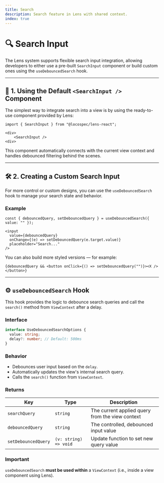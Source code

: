 ```yaml
---
title: Search
description: Search feature in Lens with shared context.
index: true
---
```


# 🔍 Search Input

The Lens system supports flexible search input integration, allowing developers to either use a pre-built `SearchInput` component or build custom ones using the `useDebouncedSearch` hook.

---

## 🧩 1. Using the Default `<SearchInput />` Component

The simplest way to integrate search into a view is by using the ready-to-use component provided by Lens:

```tsx
import { SearchInput } from "@locospec/lens-react";

<div>
    <SearchInput />
<div>
```

This component automatically connects with the current view context and handles debounced filtering behind the scenes.

---

## 🛠 2. Creating a Custom Search Input

For more control or custom designs, you can use the `useDebouncedSearch` hook to manage your search state and behavior.

### Example

```tsx
const { debouncedQuery, setDebouncedQuery } = useDebouncedSearch({ value: "" });

<input
  value={debouncedQuery}
  onChange={(e) => setDebouncedQuery(e.target.value)}
  placeholder="Search..."
/>
```

You can also build more styled versions — for example:

```tsx
{debouncedQuery && <button onClick={() => setDebouncedQuery("")}><X /></button>}
```

---

## ⚙️ `useDebouncedSearch` Hook

This hook provides the logic to debounce search queries and call the `search()` method from `ViewContext` after a delay.

### Interface

```ts
interface UseDebouncedSearchOptions {
  value: string;
  delay?: number; // Default: 500ms
}
```

### Behavior

- Debounces user input based on the `delay`.
- Automatically updates the view's internal search query.
- Calls the `search()` function from `ViewContext`.

### Returns

| Key                | Type                     | Description                                               |
|--------------------|--------------------------|-----------------------------------------------------------|
| `searchQuery`      | `string`                 | The current applied query from the view context           |
| `debouncedQuery`   | `string`                 | The controlled, debounced input value                     |
| `setDebouncedQuery`| `(v: string) => void`    | Update function to set new query value                   |

### Important

`useDebouncedSearch` **must be used within** a `ViewContext` (i.e., inside a view component using Lens).
